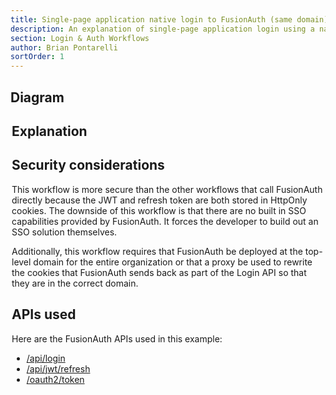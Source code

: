 ```yaml
---
title: Single-page application native login to FusionAuth (same domain) with JWTs and refresh tokens
description: An explanation of single-page application login using a native login form that submits directly to FusionAuth on the same domain with server-side sessions with refresh tokens in cookies
section: Login & Auth Workflows
author: Brian Pontarelli
sortOrder: 1
---
```


<Intro/>

## Diagram

<Legend/>

<Diagram/>

## Explanation

<OrderedList>
  <Step1/>
  <Step2/>
  <Step3/>
  <Step4/>
  <Step5/>
  <Step6/>
  <Step7/>
  <Step8/>
  <Step9/>
  <Step10/>
  <Step11/>
  <Step12/>
  <Step13/>
  <Step14/>
  <Step15/>
  <Step16/>
  <Step17/>
  <Step18/>
</OrderedList>

## Security considerations

This workflow is more secure than the other workflows that call FusionAuth directly because the JWT and refresh token are both stored in HttpOnly cookies. The downside of this workflow is that there are no built in SSO capabilities provided by FusionAuth. It forces the developer to build out an SSO solution themselves.

Additionally, this workflow requires that FusionAuth be deployed at the top-level domain for the entire organization or that a proxy be used to rewrite the cookies that FusionAuth sends back as part of the Login API so that they are in the correct domain.  

## APIs used

Here are the FusionAuth APIs used in this example:

* [/api/login](/docs/v1/tech/apis/login#authenticate-a-user)
* [/api/jwt/refresh](/docs/v1/tech/apis/jwt#refresh-a-jwt)
* [/oauth2/token](/docs/v1/tech/oauth/endpoints#refresh-token-grant-request)
